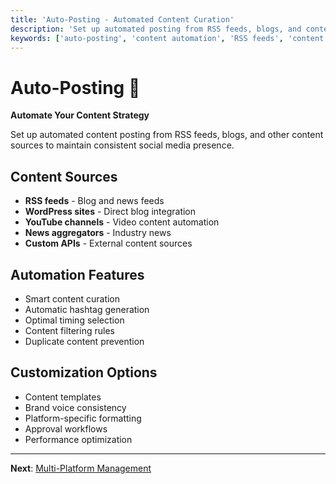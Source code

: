 ```yaml
---
title: 'Auto-Posting - Automated Content Curation'
description: 'Set up automated posting from RSS feeds, blogs, and content sources. Curate and schedule content automatically across social platforms.'
keywords: ['auto-posting', 'content automation', 'RSS feeds', 'content curation', 'automated social media']
---
```


# Auto-Posting 🤖

**Automate Your Content Strategy**

Set up automated content posting from RSS feeds, blogs, and other content sources to maintain consistent social media presence.

## Content Sources
- **RSS feeds** - Blog and news feeds
- **WordPress sites** - Direct blog integration
- **YouTube channels** - Video content automation
- **News aggregators** - Industry news
- **Custom APIs** - External content sources

## Automation Features
- Smart content curation
- Automatic hashtag generation
- Optimal timing selection
- Content filtering rules
- Duplicate content prevention

## Customization Options
- Content templates
- Brand voice consistency
- Platform-specific formatting
- Approval workflows
- Performance optimization

---

**Next**: [Multi-Platform Management](/en/publishing/multi-platform)
